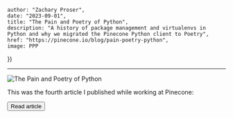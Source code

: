 

    author: "Zachary Proser", 
    date: "2023-09-01",
    title: "The Pain and Poetry of Python", 
    description: "A history of package management and virtualenvs in Python and why we migrated the Pinecone Python client to Poetry",
    href: "https://pinecone.io/blog/pain-poetry-python",
    image: PPP
})


--- 

<Image src={metadata.image} alt="The Pain and Poetry of Python"/>

This was the fourth article I published while working at Pinecone: 

<Button href={metadata.href}>Read article</Button>


